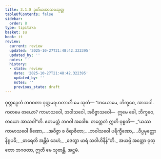```yaml
---
title: 3.1.8 ဒုတိယအာသဝသုတ္တ
tableOfContents: false
sidebar:
  order: 8
type: tipitaka
basket: su
book: it
review:
  current: review
  updated: '2025-10-27T21:48:42.322395'
  updated_by: ''
  notes: ''
  history:
  - state: review
    date: '2025-10-27T21:48:42.322395'
    updated_by: ''
    notes: ''
    previous_state: draft
---
```



<ReviewStatus review={frontmatter.review} showDetails={true} />

<HypothesisAnnotation frontmatter={frontmatter} />

<DynamicBreadcrumb />

<Division number="57" book="it" e="ch" v="18" p="229">

<Paragraph number="368" book="it">
ဝုတ္တဉှေတံ ဘဂဝတာ ဝုတ္တမရဟတာတိ မေ သုတံ—
</Paragraph>

<Paragraph number="369" book="it">
“တယောမေ, ဘိက္ခဝေ, အာသဝါ. ကတမေ တယော? ကာမာသဝေါ, ဘဝါသဝေါ, အဝိဇ္ဇာသဝေါ—  ဣမေ ခေါ, ဘိက္ခဝေ, တယော အာသဝါ”တိ. ဧတမတ္ထံ ဘဂဝါ အဝေါစ. တတ္ထေတံ ဣတိ ဝုစ္စတိ—
</Paragraph>

<Paragraph number="370" type="verses" book="it">
_“ယဿ ကာမာသဝေါ ခီဏော,_  
_အဝိဇ္ဇာ စ ဝိရာဇိတာ;_  
_ဘဝါသဝေါ ပရိက္ခီဏော,_  
_ဝိပ္ပမုတ္တော နိရူပဓိ;_  
_ဓာရေတိ အန္တိမံ ဒေဟံ,_  
_ဇေတွာ မာရံ သဝါဟိနိန်”တိ._  

</Paragraph>

<Paragraph number="371" book="it">
အယမ္ပိ အတ္ထော ဝုတ္တော ဘဂဝတာ, ဣတိ မေ သုတန္တိ.

</Paragraph>
</Division>

<Paragraph number="372" type="center" book="it">
အဋ္ဌမံ.
</Paragraph>